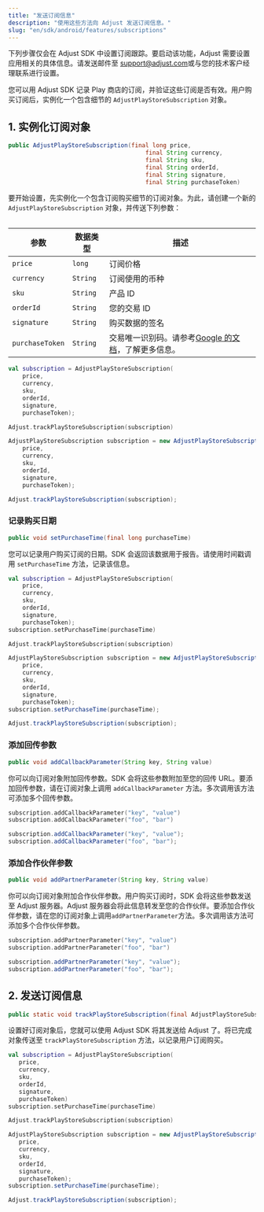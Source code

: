 ```yaml
---
title: "发送订阅信息"
description: "使用这些方法向 Adjust 发送订阅信息。"
slug: "en/sdk/android/features/subscriptions"
---
```

<callout type="important"> 

下列步骤仅会在 Adjust SDK 中设置订阅跟踪。要启动该功能，Adjust 需要设置应用相关的具体信息。请发送邮件至 [support@adjust.com](mailto:support@adjust.com)或与您的技术客户经理联系进行设置。
</Callout> 

您可以用 Adjust SDK 记录 Play 商店的订阅，并验证这些订阅是否有效。用户购买订阅后，实例化一个包含细节的 `AdjustPlayStoreSubscription` 对象。

1\. 实例化订阅对象
------------

```java
public AdjustPlayStoreSubscription(final long price,
                                       final String currency,
                                       final String sku,
                                       final String orderId,
                                       final String signature,
                                       final String purchaseToken)
```

要开始设置，先实例化一个包含订阅购买细节的订阅对象。为此，请创建一个新的 `AdjustPlayStoreSubscription` 对象，并传送下列参数：
<table> 

|       参数        |   数据类型   |                                                       描述                                                        |
|-----------------|----------|-----------------------------------------------------------------------------------------------------------------|
| `price`         | `long`   | 订阅价格                                                                                                            |
| `currency`      | `String` | 订阅使用的币种                                                                                                         |
| `sku`           | `String` | 产品 ID                                                                                                           |
| `orderId`       | `String` | 您的交易 ID                                                                                                         |
| `signature`     | `String` | 购买数据的签名                                                                                                         |
| `purchaseToken` | `String` | 交易唯一识别码。请参考[Google 的文档](https://developer.android.com/reference/com/android/billingclient/api/Purchase)，了解更多信息。 |

</Table> <tabs> <tab title="Kotlin" sync="kotlin"> 

```kotlin
val subscription = AdjustPlayStoreSubscription(
    price,
    currency,
    sku,
    orderId,
    signature,
    purchaseToken);

Adjust.trackPlayStoreSubscription(subscription)
```

</Tab> <tab title="Java" sync="java" > 

```java
AdjustPlayStoreSubscription subscription = new AdjustPlayStoreSubscription(
    price,
    currency,
    sku,
    orderId,
    signature,
    purchaseToken);

Adjust.trackPlayStoreSubscription(subscription);
```

</Tab> </Tabs> 

### 记录购买日期

```java
public void setPurchaseTime(final long purchaseTime)
```

您可以记录用户购买订阅的日期。SDK 会返回该数据用于报告。请使用时间戳调用 `setPurchaseTime` 方法，记录该信息。
<tabs> <tab title="Kotlin" sync="kotlin"> 

```kotlin
val subscription = AdjustPlayStoreSubscription(
    price,
    currency,
    sku,
    orderId,
    signature,
    purchaseToken);
subscription.setPurchaseTime(purchaseTime)

Adjust.trackPlayStoreSubscription(subscription)
```

</Tab> <tab title="Java" sync="java" > 

```java
AdjustPlayStoreSubscription subscription = new AdjustPlayStoreSubscription(
    price,
    currency,
    sku,
    orderId,
    signature,
    purchaseToken);
subscription.setPurchaseTime(purchaseTime);

Adjust.trackPlayStoreSubscription(subscription);
```

</Tab> </Tabs> 

### 添加回传参数

```java
public void addCallbackParameter(String key, String value)
```

你可以向订阅对象附加回传参数。SDK 会将这些参数附加至您的回传 URL。要添加回传参数，请在订阅对象上调用 `addCallbackParameter` 方法。多次调用该方法可添加多个回传参数。
<tabs> <tab title="Kotlin" sync="kotlin"> 

```kotlin
subscription.addCallbackParameter("key", "value")
subscription.addCallbackParameter("foo", "bar")
```

</Tab> <tab title="Java" sync="java" > 

```java
subscription.addCallbackParameter("key", "value");
subscription.addCallbackParameter("foo", "bar");
```

</Tab> </Tabs> 

### 添加合作伙伴参数

```java
public void addPartnerParameter(String key, String value)
```

你可以向订阅对象附加合作伙伴参数。用户购买订阅时，SDK 会将这些参数发送至 Adjust 服务器。Adjust 服务器会将此信息转发至您的合作伙伴。要添加合作伙伴参数，请在您的订阅对象上调用`addPartnerParameter`方法。多次调用该方法可添加多个合作伙伴参数。
<tabs> <tab title="Kotlin" sync="kotlin"> 

```kotlin
subscription.addPartnerParameter("key", "value")
subscription.addPartnerParameter("foo", "bar")
```

</Tab> <tab title="Java" sync="java" > 

```java
subscription.addPartnerParameter("key", "value");
subscription.addPartnerParameter("foo", "bar");
```

</Tab> </Tabs> 

2\. 发送订阅信息
-----------

```java
public static void trackPlayStoreSubscription(final AdjustPlayStoreSubscription subscription)
```

设置好订阅对象后，您就可以使用 Adjust SDK 将其发送给 Adjust 了。将已完成对象传送至 `trackPlayStoreSubscription` 方法，以记录用户订阅购买。
<tabs> <tab title="Kotlin" sync="kotlin"> 

```kotlin
val subscription = AdjustPlayStoreSubscription(
   price,
   currency,
   sku,
   orderId,
   signature,
   purchaseToken)
subscription.setPurchaseTime(purchaseTime)

Adjust.trackPlayStoreSubscription(subscription)
```

</Tab> <tab title="Java" sync="java" > 

```java
AdjustPlayStoreSubscription subscription = new AdjustPlayStoreSubscription(
   price,
   currency,
   sku,
   orderId,
   signature,
   purchaseToken);
subscription.setPurchaseTime(purchaseTime);

Adjust.trackPlayStoreSubscription(subscription);
```

</Tab> </Tabs>

